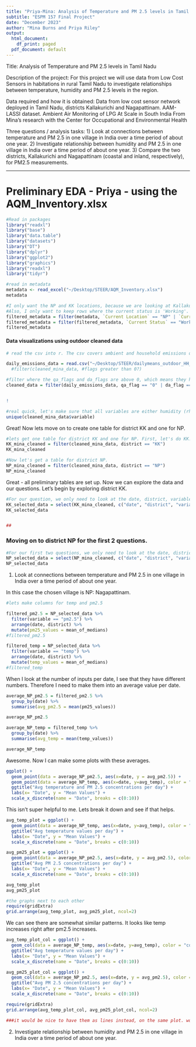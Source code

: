 ```yaml
---
title: "Priya-Mina: Analysis of Temperature and PM 2.5 levels in Tamil Nadu"
subtitle: "ESPM 157 Final Project"
date: "December 2023"
author: "Mina Burns and Priya Riley"
output:
  html_document:
    df_print: paged
  pdf_document: default
---
```


Title: Analysis of Temperature and PM 2.5 levels in Tamil Nadu

Description of the project: For this project we will use data from Low Cost Sensors in habitations in rural Tamil Nadu to investigate relationships between temperature, humidity and PM 2.5 levels in the region. 

Data required and how it is obtained:
Data from low cost sensor network deployed in Tamil Nadu, districts Kallakurichi and Nagapattinam.
AAM-LASSI dataset. Ambient Air Monitoring of LPG At Scale in South India 
From Mina’s research with the Center for Occupational and Environmental Health 

Three questions / analysis tasks:
1) Look at connections between temperature and PM 2.5 in one village in India over a time period of about one year. 
2) Investigate relationship between humidity and PM 2.5 in one village in India over a time period of about one year. 
3) Compare the two districts, Kallakurichi and Nagapattinam (coastal and inland, respectively), for PM2.5 measurements. 

--------------------------------------------


# Preliminary EDA - Priya - using the AQM_Inventory.xlsx

```r
#Read in packages
library("readxl")
library("base") 
library("data.table")
library("datasets")
library("DT")
library("dplyr")
library("ggplot2")
library("graphics")
library("readxl")
library("tidyr")
```

```r
#read in metadata 
metadata <- read_excel("~/Desktop/STEER/AQM_Inventory.xlsx")
metadata
```

```r
#I only want the NP and KK locations, because we are looking at Kallakurichi and Nagapattinam.
#Also, I only want to keep rows where the current status is 'Working'.
filtered_metadata = filter(metadata, `Current Location` == "NP" | `Current Location` == "KK")
filtered_metadata = filter(filtered_metadata, `Current Status` == "Working")
filtered_metadata

```


#### Data visualizations using outdoor cleaned data 


```r
# read the csv into r. The csv covers ambient and household emissions data in Tamil Nadu, India.

daily_emissions_data = read.csv("~/Desktop/STEER/dailymeans_outdoor_HH_cleaned.csv") 
  #filter(cleaned_mina_data, #flags greater than 0?)

#filter where the qa_flags and da_flags are above 0, which means they have been flagged for an error.
cleaned_data = filter(daily_emissions_data, qa_flag == "0" | da_flag == "0")


!
```

```r
#real quick, let's make sure that all variables are either humidity (rh), temperature (temp), or pm2.5
unique(cleaned_mina_data$variable)
```

Great! Now lets move on to create one table for district KK and one for NP.

```r
#lets get one table for district KK and one for NP. First, let's do KK. 
KK_mina_cleaned = filter(cleaned_mina_data, district == "KK") 
KK_mina_cleaned
```

```r
#Now let's get a table for district NP.
NP_mina_cleaned = filter(cleaned_mina_data, district == "NP")
NP_mina_cleaned
```

Great - all preliminary tables are set up. Now we can explore the data and our questions. Let's begin by exploring district KK.

```r
#For our question, we only need to look at the date, district, variable, mean_of_medians. 
KK_selected_data = select(KK_mina_cleaned, c("date", "district", "variable", "mean_of_medians"))
KK_selected_data


##
```

### Moving on to district NP for the first 2 questions.


```r
#For our first two questions, we only need to look at the date, district, variable, and mean_of_medians.
NP_selected_data = select(NP_mina_cleaned, c("date", "district", "variable", "mean_of_medians"))
NP_selected_data
```

1) Look at connections between temperature and PM 2.5 in one village in India over a time period of about one year. 

In this case the chosen village is NP: Nagapattinam.
```r

#lets make columns for temp and pm2.5

filtered_pm2.5 = NP_selected_data %>%
  filter(variable == "pm2.5") %>%
  arrange(date, district) %>%
  mutate(pm25_values = mean_of_medians)
#filtered_pm2.5

filtered_temp = NP_selected_data %>%
  filter(variable == "temp") %>%
  arrange(date, district) %>%
  mutate(temp_values = mean_of_medians)
#filtered_temp
```
When I look at the number of inputs per date, I see that they have different numbers. Therefore I need to make them into an average value per date. 

```r
average_NP_pm2.5 = filtered_pm2.5 %>%
  group_by(date) %>%
  summarise(avg_pm2.5 = mean(pm25_values))

average_NP_pm2.5
```

```r
average_NP_temp = filtered_temp %>%
  group_by(date) %>%
  summarise(avg_temp = mean(temp_values))

average_NP_temp
```

Awesome. Now I can make some plots with these averages.

```r
ggplot() + 
  geom_point(data = average_NP_pm2.5, aes(x=date, y = avg_pm2.5)) +
  geom_point(data = average_NP_temp, aes(x=date, y=avg_temp), color = "blue") +
  ggtitle("Avg temperature and PM 2.5 concentrations per day") + 
  labs(x= "Date", y = "Mean Values") +
  scale_x_discrete(name = "Date", breaks = c(0:10))

```

This isn't super helpful to me. Lets break it down and see if that helps.


```r
avg_temp_plot = ggplot() + 
  geom_point(data = average_NP_temp, aes(x=date, y=avg_temp), color = "coral") +
  ggtitle("Avg temperature values per day") + 
  labs(x= "Date", y = "Mean Values") +
  scale_x_discrete(name = "Date", breaks = c(0:10)) 

avg_pm25_plot = ggplot() + 
  geom_point(data = average_NP_pm2.5, aes(x=date, y = avg_pm2.5), color = "lightblue") +
  ggtitle("Avg PM 2.5 concentrations per day") + 
  labs(x= "Date", y = "Mean Values") +
  scale_x_discrete(name = "Date", breaks = c(0:10)) 

avg_temp_plot
avg_pm25_plot
```

```r
#the graphs next to each other
require(gridExtra)
grid.arrange(avg_temp_plot, avg_pm25_plot, ncol=2)

```

We can see there are somewhat similar patterns. It looks like temp increases right after pm2.5 increases.

```r
avg_temp_plot_col = ggplot() + 
  geom_col(data = average_NP_temp, aes(x=date, y=avg_temp), color = "coral") +
  ggtitle("Avg temperature values per day") + 
  labs(x= "Date", y = "Mean Values") +
  scale_x_discrete(name = "Date", breaks = c(0:10)) 

avg_pm25_plot_col = ggplot() + 
  geom_col(data = average_NP_pm2.5, aes(x=date, y = avg_pm2.5), color = "lightblue") +
  ggtitle("Avg PM 2.5 concentrations per day") + 
  labs(x= "Date", y = "Mean Values") +
  scale_x_discrete(name = "Date", breaks = c(0:10)) 

require(gridExtra)
grid.arrange(avg_temp_plot_col, avg_pm25_plot_col, ncol=2)

###it would be nice to have them as lines instead, on the same plot. work on that tmrw
```



2) Investigate relationship between humidity and PM 2.5 in one village in India over a time period of about one year. 
```r

```

```r

```